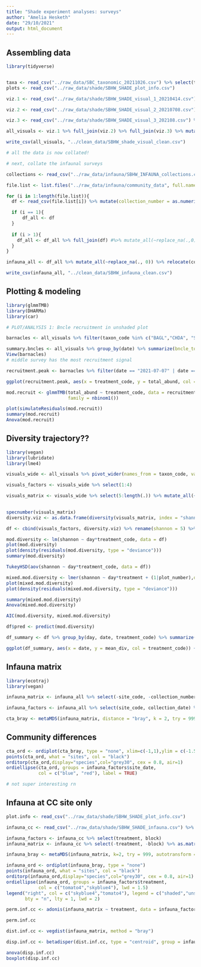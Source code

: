 ```yaml
---
title: "Shade experiment analyses: surveys"
author: "Amelia Hesketh"
date: "29/10/2021"
output: html_document
---
```


## Assembling data

```r

library(tidyverse)


taxa <- read_csv("../raw_data/SBC_taxonomic_20211026.csv") %>% select(taxon_code)
plots <- read_csv("../raw_data/shade/SBHW_SHADE_plot_info.csv")

viz.1 <- read_csv("../raw_data/shade/SBHW_SHADE_visual_1_20210414.csv") %>% pivot_longer(cols = 4:length(.), names_to = "taxon_code", values_to = "abund") %>% left_join(plots) %>% select(date, plot_number, taxon_code, abund, treatment_original_numeric) %>% right_join(taxa) %>% na.omit %>% rename(treatment = treatment_original_numeric)

viz.2 <- read_csv("../raw_data/shade/SBHW_SHADE_visual_2_20210708.csv") %>% pivot_longer(cols = 4:length(.), names_to = "taxon_code", values_to = "abund") %>% left_join(plots) %>% select(date, plot_number, taxon_code, abund, treatment_original_numeric) %>% right_join(taxa) %>% na.omit %>% rename(treatment = treatment_original_numeric)

viz.3 <- read_csv("../raw_data/shade/SBHW_SHADE_visual_3_202108.csv") %>% pivot_longer(cols = 4:length(.), names_to = "taxon_code", values_to = "abund") %>% left_join(plots) %>% mutate(date = as.Date("2021-08-21")) %>% select(date, plot_number, taxon_code, abund, treatment_original_numeric) %>% right_join(taxa) %>% na.omit %>% rename(treatment = treatment_original_numeric)

all_visuals <- viz.1 %>% full_join(viz.2) %>% full_join(viz.3) %>% mutate(treatment_code = case_when(treatment == 1 ~ "UI", treatment == 2 ~ "SI", treatment == 3 ~ "UR", treatment == 4 ~ "SR"))

write_csv(all_visuals, "../clean_data/SBHW_shade_visual_clean.csv")

# all the data is now collated!

# next, collate the infaunal surveys

collections <- read_csv("../raw_data/infauna/SBHW_INFAUNA_collections.csv")

file.list <- list.files("../raw_data/infauna/community_data", full.names = T)

for (i in 1:length(file.list)){
  df <- read_csv(file.list[i]) %>% mutate(collection_number = as.numeric(gsub("[^0-9]", "",file.list[i])))

  if (i == 1){
      df_all <- df
  }
  
  if (i > 1){
    df_all <- df_all %>% full_join(df) #%>% mutate_all(~replace_na(.,0))
  }
}

infauna_all <- df_all %>% mutate_all(~replace_na(., 0)) %>% relocate(collection_number, .before = MYSP) %>% left_join(collections) %>% relocate(c(site_code, collection_date), .after = (collection_number))

write_csv(infauna_all, "../clean_data/SBHW_infauna_clean.csv")

```

## Plotting & modeling

```r

library(glmmTMB)
library(DHARMa)
library(car)

# PLOT/ANALYSIS 1: Bncle recruitment in unshaded plot

barnacles <- all_visuals %>% filter(taxon_code %in% c("BAGL","CHDA", "SECA") & treatment %in% c(3, 4)) %>% mutate(date = as.Date(date))

summary.bncles <- all_visuals %>% group_by(date) %>% summarize(bncle_total = sum(abund)) %>% View()
View(barnacles)
# middle survey has the most recruitment signal

recruitment.peak <- barnacles %>% filter(date == "2021-07-07" | date == "2021-07-08") %>% group_by(plot_number, treatment_code) %>% summarize(total_abund = sum(abund)) %>% mutate(trt_long = case_when(treatment_code == "SR" ~ "shaded removal", treatment_code == "UR" ~ "unshaded removal"))

ggplot(recruitment.peak, aes(x = treatment_code, y = total_abund, col = trt_long)) + geom_boxplot() + labs(x = "Treatment", y = "Total barnacle abundance", col = "Treatment") + theme_bw() + scale_color_manual(values = c("skyblue2", "tomato2"))

mod.recruit <- glmmTMB(total_abund ~ treatment_code, data = recruitment.peak,
                       family = nbinom1())

plot(simulateResiduals(mod.recruit))
summary(mod.recruit)
Anova(mod.recruit)

```

## Diversity trajectory??

```r

library(vegan)
library(lubridate)
library(lme4)

visuals_wide <- all_visuals %>% pivot_wider(names_from = taxon_code, values_from = abund) 

visuals_factors <- visuals_wide %>% select(1:4)

visuals_matrix <- visuals_wide %>% select(5:length(.)) %>% mutate_all(~replace_na(.,0)) %>% as.matrix

                                                                    
specnumber(visuals_matrix)
diversity.viz <- as.data.frame(diversity(visuals_matrix, index = "shannon"))

df <- cbind(visuals_factors, diversity.viz) %>% rename(shannon = 5) %>% mutate(date = as.Date(str_replace_all(date,"2021-07-07","2021-07-08")), day =  yday(date))

mod.diversity <- lm(shannon ~ day*treatment_code, data = df)
plot(mod.diversity)
plot(density(residuals(mod.diversity, type = "deviance")))
summary(mod.diversity)

TukeyHSD(aov(shannon ~ day*treatment_code, data = df))

mixed.mod.diversity <- lmer(shannon ~ day*treatment + (1|plot_number),data =df)
plot(mixed.mod.diversity)
plot(density(residuals(mixed.mod.diversity, type = "deviance")))

summary(mixed.mod.diversity)
Anova(mixed.mod.diversity)

AIC(mod.diversity, mixed.mod.diversity)

df$pred <- predict(mod.diversity)

df_summary <- df %>% group_by(day, date, treatment_code) %>% summarize(mean_div = mean(shannon), se_div = sd(shannon)/sqrt(length(shannon))) %>% mutate(trt_long = case_when(treatment_code == "SR" ~ "shaded removal", treatment_code == "UR" ~ "unshaded removal", treatment_code == "SI" ~ "shaded intact", treatment_code == "UI" ~ "unshaded intact" ))

ggplot(df_summary, aes(x = date, y = mean_div, col = treatment_code)) + geom_point() + theme_bw() + scale_color_manual(values = c("skyblue4","skyblue2", "tomato4", "tomato2")) + labs(x = "Date", y = "Shannon diversity", col = "Treatment") + geom_smooth(method = "lm", se = F) + geom_errorbar(aes(ymax = mean_div + se_div, ymin = mean_div - se_div), width = 2)


```

## Infauna matrix

```r
library(ecotraj)
library(vegan)

infauna_matrix <- infauna_all %>% select(-site_code, -collection_number, -collection_date) %>% as.matrix

infauna_factors <- infauna_all %>% select(site_code, collection_date) %>% unite(site_date, c(site_code, collection_date), sep = "_")

cta_bray <- metaMDS(infauna_matrix, distance = "bray", k = 2, try = 999, autotransform = T)

```

## Community differences

```r


cta_ord <- ordiplot(cta_bray, type = "none", xlim=c(-1,1),ylim = c(-1.5,1.5))
points(cta_ord, what = "sites", col = "black")
orditorp(cta_ord,display="species",col="grey30", cex = 0.8, air=1)
ordiellipse(cta_ord, groups = infauna_factors$site_date, 
            col = c("blue", "red"), label = TRUE)

# not super interesting rn
```


## Infauna at CC site only

```r
plot.info <- read_csv("../raw_data/shade/SBHW_SHADE_plot_info.csv")

infauna_cc <- read_csv("../raw_data/shade/SBHW_SHADE_infauna.csv") %>% rename(plot_number = plot_id) %>%  left_join(plot.info) %>% select(-plot_number, -treatment_final_numeric, -shore_level) %>% rename(treatment = treatment_original_numeric)

infauna_factors <- infauna_cc %>% select(treatment, block)
infauna_matrix <- infauna_cc %>% select(-treatment, -block) %>% as.matrix()

infauna_bray <- metaMDS(infauna_matrix, k=2, try = 999, autotransform = T)
```


```r
infauna_ord <- ordiplot(infauna_bray, type = "none")
points(infauna_ord, what = "sites", col = "black")
orditorp(infauna_ord,display="species",col="grey30", cex = 0.8, air=1)
ordiellipse(infauna_ord, groups = infauna_factors$treatment, 
            col = c("tomato4","skyblue4"), lwd = 1.5)
legend("right", col = c("skyblue4","tomato4"), legend = c("shaded","unshaded"), 
       bty = "n", lty = 1, lwd = 2)

perm.inf.cc <- adonis(infauna_matrix ~ treatment, data = infauna_factors)

perm.inf.cc

dist.inf.cc <- vegdist(infauna_matrix, method = "bray")

disp.inf.cc <- betadisper(dist.inf.cc, type = "centroid", group = infauna_factors$treatment)

anova(disp.inf.cc)
boxplot(disp.inf.cc)

```





